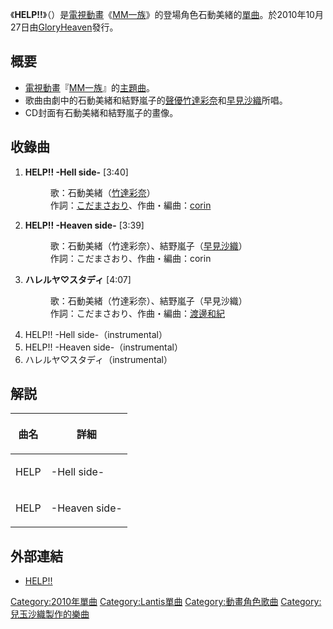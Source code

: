 {{Distinguish|Help!}}
{{Infobox Single
| Name           = HELP!!
| Artist         = 石動美緒（[[竹達彩奈|竹達彩奈]]）、結野嵐子（[[早見沙織|早見沙織]]）
| Album          = 
| A-side         = HELP!! -Hell side-
| B-side         = HELP!! -Heaven side-<br/>ハレルヤ♡スタディ
| Released       = 2010年10月27日
| Format         = [[單曲|單曲]]
| Recorded       = 2010年<br/>{{JPN}}
| Genre          = [[J-POP|J-POP]]<br/>（[[動畫歌曲|動畫歌曲]]）<br/>（角色歌曲）
| Length         = 22分09秒
| Label          = [[Lantis|GloryHeaven]]
| Producer       = 
| Writer         = [[こだまさおり|こだまさおり]]（作詞）<br/>[[corin|corin]]（作曲#1・#2）<br/>[[渡邊和紀|渡邊和紀]]（作曲#3）
| Reviews        = 
| Chart position = * 37位（[[Oricon|Oricon]]）
| Certification  = 
| Last single    = 
| This single    = '''HELP!''' <br/> （2010年）
| Next single    = -
| Misc           = 
}}
《'''HELP!!'''》（{{lang-ja|ヘルプ}}）是[[電視動畫|電視動畫]]《[[MM一族|MM一族]]》的登場角色石動美緒的[[單曲|單曲]]。於2010年10月27日由[[Lantis|GloryHeaven]]發行。

== 概要 ==
* [[電視動畫|電視動畫]]『[[MM一族|MM一族]]』的[[主題曲|主題曲]]。
* 歌曲由劇中的石動美緒和結野嵐子的[[聲優|聲優]][[竹達彩奈|竹達彩奈]]和[[早見沙織|早見沙織]]所唱。
* CD封面有石動美緒和結野嵐子的畫像。

== 收錄曲 ==
# '''HELP!! -Hell side-''' [3:40]
#: 歌：石動美緒（[[竹達彩奈|竹達彩奈]]）
#: 作詞：[[こだまさおり|こだまさおり]]、作曲・編曲：[[corin|corin]]
# '''HELP!! -Heaven side-''' [3:39]
#: 歌：石動美緒（竹達彩奈）、結野嵐子（[[早見沙織|早見沙織]]）
#: 作詞：こだまさおり、作曲・編曲：corin
# '''ハレルヤ♡スタディ''' [4:07]
#: 歌：石動美緒（竹達彩奈）、結野嵐子（早見沙織）
#: 作詞：こだまさおり、作曲・編曲：[[渡邊和紀|渡邊和紀]]
# HELP!! -Hell side-（instrumental）
# HELP!! -Heaven side-（instrumental）
# ハレルヤ♡スタディ（instrumental）

== 解説 ==
{| class="wikitable"
! 曲名 !! 詳細
|-
| HELP!! -Hell side-||[[電視動畫|電視動畫]]『[[MM一族|MM一族]]』前期[[主題曲|主題曲]]
|-
| HELP!! -Heaven side-||電視動畫『MM一族』後期主題曲
|}

== 外部連結 ==
* [http://lantis.jp/new-release/data.php?id=b94acb1664f06d2108b1a56ba3337d1d HELP!!]{{Wayback|url=http://lantis.jp/new-release/data.php?id=b94acb1664f06d2108b1a56ba3337d1d |date=20101227163709 }}

{{DEFAULTSORT:HELP!!}}
[[Category:2010年單曲|Category:2010年單曲]]
[[Category:Lantis單曲|Category:Lantis單曲]]
[[Category:動畫角色歌曲|Category:動畫角色歌曲]]
[[Category:兒玉沙織製作的樂曲|Category:兒玉沙織製作的樂曲]]